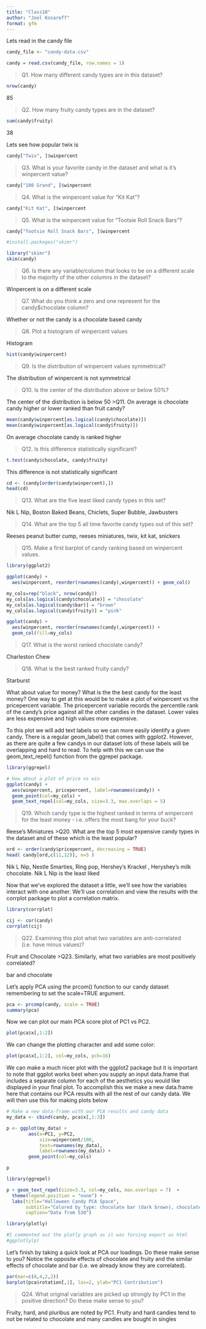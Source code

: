 ```yaml
---
title: "Class10"
author: "Joel Kosareff"
format: gfm
---
```


Lets read in the candy file
```r
candy_file <- "candy-data.csv"

candy = read.csv(candy_file, row.names = 1)
```

>Q1. How many different candy types are in this dataset?

```r
nrow(candy)
```
85    

>Q2. How many fruity candy types are in the dataset?

```r
sum(candy$fruity)
```
38

Lets see how popular twix is 
```r
candy["Twix", ]$winpercent
```



>Q3. What is your favorite candy in the dataset and what is it’s winpercent value?

```r
candy["100 Grand", ]$winpercent
```


>Q4. What is the winpercent value for “Kit Kat”?

```r
candy["Kit Kat", ]$winpercent
```


>Q5. What is the winpercent value for “Tootsie Roll Snack Bars”?

```r
candy["Tootsie Roll Snack Bars", ]$winpercent
```

```r
#install.packages("skimr")
```

```r
library("skimr")
skim(candy)
```


>Q6. Is there any variable/column that looks to be on a different scale to the majority of the other columns in the dataset?

Winpercent is on a different scale 

>Q7. What do you think a zero and one represent for the candy$chocolate column?

Whether or not the candy is a chocolate based candy

>Q8. Plot a histogram of winpercent values

Histogram

```r
hist(candy$winpercent)
```


>Q9. Is the distribution of winpercent values symmetrical?

The distribution of winpercent is not symmetrical

>Q10. Is the center of the distribution above or below 50%?

The center of the distribution is below 50
>Q11. On average is chocolate candy higher or lower ranked than fruit candy?

```r
mean(candy$winpercent[as.logical(candy$chocolate)])
mean(candy$winpercent[as.logical(candy$fruity)])
```
On average chocolate candy is ranked higher

>Q12. Is this difference statistically significant?

```r
t.test(candy$chocolate, candy$fruity)
```

This difference is not statistically significant 

```r
cd <- (candy[order(candy$winpercent),])
head(cd)
```

>Q13. What are the five least liked candy types in this set?

Nik L Nip, Boston Baked Beans, Chiclets, Super Bubble, Jawbusters

>Q14. What are the top 5 all time favorite candy types out of this set?

Reeses peanut butter cump, reeses miniatures, twix, kit kat, snickers

>Q15. Make a first barplot of candy ranking based on winpercent values.

```r
library(ggplot2)

ggplot(candy) + 
  aes(winpercent, reorder(rownames(candy),winpercent)) + geom_col()
```

```r
my_cols=rep("black", nrow(candy))
my_cols[as.logical(candy$chocolate)] = "chocolate"
my_cols[as.logical(candy$bar)] = "brown"
my_cols[as.logical(candy$fruity)] = "pink"
```

```r
ggplot(candy) + 
  aes(winpercent, reorder(rownames(candy),winpercent)) +
  geom_col(fill=my_cols) 
```

>Q17. What is the worst ranked chocolate candy?

Charleston Chew

>Q18. What is the best ranked fruity candy?

Starburst

What about value for money? What is the the best candy for the least money? One way to get at this would be to make a plot of winpercent vs the pricepercent variable. The pricepercent variable records the percentile rank of the candy’s price against all the other candies in the dataset. Lower vales are less expensive and high values more expensive.

To this plot we will add text labels so we can more easily identify a given candy. There is a regular geom_label() that comes with ggplot2. However, as there are quite a few candys in our dataset lots of these labels will be overlapping and hard to read. To help with this we can use the geom_text_repel() function from the ggrepel package.

```r
library(ggrepel)

# How about a plot of price vs win
ggplot(candy) +
  aes(winpercent, pricepercent, label=rownames(candy)) +
  geom_point(col=my_cols) + 
  geom_text_repel(col=my_cols, size=3.3, max.overlaps = 5)
```


>Q19. Which candy type is the highest ranked in terms of winpercent for the least money - i.e. offers the most bang for your buck?

Reese's Miniatures
>Q20. What are the top 5 most expensive candy types in the dataset and of these which is the least popular?

```r
ord <- order(candy$pricepercent, decreasing = TRUE)
head( candy[ord,c(11,12)], n=5 )
```

Nik L Nip, Nestle Smarties, Ring pop, Hershey's Krackel , Heryshey's milk chocolate. Nik L Nip is the least liked

Now that we’ve explored the dataset a little, we’ll see how the variables interact with one another. We’ll use correlation and view the results with the corrplot package to plot a correlation matrix.

```r
library(corrplot)
```

```r
cij <- cor(candy)
corrplot(cij)
```


>Q22. Examining this plot what two variables are anti-correlated (i.e. have minus values)?

Fruit and Chocolate 
>Q23. Similarly, what two variables are most positively correlated?

bar and chocolate

Let’s apply PCA using the prcom() function to our candy dataset remembering to set the scale=TRUE argument.

```r
pca <- prcomp(candy, scale = TRUE)
summary(pca)
```
Now we can plot our main PCA score plot of PC1 vs PC2.
```r
plot(pca$x[,1:2])
```

We can change the plotting character and add some color:

```r
plot(pca$x[,1:2], col=my_cols, pch=16)
```

We can make a much nicer plot with the ggplot2 package but it is important to note that ggplot works best when you supply an input data.frame that includes a separate column for each of the aesthetics you would like displayed in your final plot. To accomplish this we make a new data.frame here that contains our PCA results with all the rest of our candy data. We will then use this for making plots below

```r
# Make a new data-frame with our PCA results and candy data
my_data <- cbind(candy, pca$x[,1:3])
```

```r
p <- ggplot(my_data) + 
        aes(x=PC1, y=PC2, 
            size=winpercent/100,  
            text=rownames(my_data),
            label=rownames(my_data)) +
        geom_point(col=my_cols)

p
```

```r
library(ggrepel)

p + geom_text_repel(size=3.3, col=my_cols, max.overlaps = 7)  + 
  theme(legend.position = "none") +
  labs(title="Halloween Candy PCA Space",
       subtitle="Colored by type: chocolate bar (dark brown), chocolate other (light brown), fruity (red), other (black)",
       caption="Data from 538")
```

```r
library(plotly)
```
```r
#I commented out the plotly graph as it was forcing export as html
#ggplotly(p)
```

Let’s finish by taking a quick look at PCA our loadings. Do these make sense to you? Notice the opposite effects of chocolate and fruity and the similar effects of chocolate and bar (i.e. we already know they are correlated).

```r
par(mar=c(8,4,2,2))
barplot(pca$rotation[,1], las=2, ylab="PC1 Contribution")
```

>Q24. What original variables are picked up strongly by PC1 in the positive direction? Do these make sense to you?

Fruity, hard, and pluribus are noted by PC1. Fruity and hard candies tend to not be related to chocolate and many candies are bought in singles